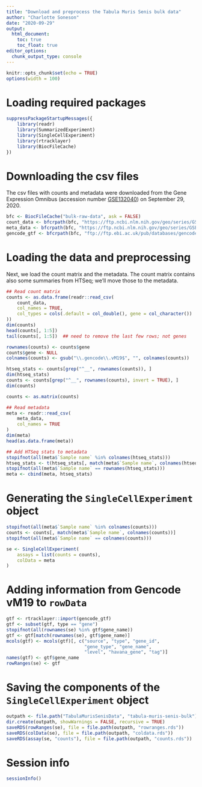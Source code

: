 ```yaml
---
title: "Download and preprocess the Tabula Muris Senis bulk data"
author: "Charlotte Soneson"
date: "2020-09-29"
output:
  html_document:
    toc: true
    toc_float: true
editor_options: 
  chunk_output_type: console
---
```


```r
knitr::opts_chunk$set(echo = TRUE)
options(width = 100)
```

# Loading required packages

```r
suppressPackageStartupMessages({
    library(readr)
    library(SummarizedExperiment)
    library(SingleCellExperiment)
    library(rtracklayer)
    library(BiocFileCache)
})
```


# Downloading the csv files

The csv files with counts and metadata were downloaded from the Gene Expression Omnibus (accession number [GSE132040](https://www.ncbi.nlm.nih.gov/geo/query/acc.cgi?acc=GSE132040)) on September 29, 2020.

```r
bfc <- BiocFileCache("bulk-raw-data", ask = FALSE)
count_data <- bfcrpath(bfc, "https://ftp.ncbi.nlm.nih.gov/geo/series/GSE132nnn/GSE132040/suppl/GSE132040_190214_A00111_0269_AHH3J3DSXX_190214_A00111_0270_BHHMFWDSXX.csv.gz")
meta_data <- bfcrpath(bfc, "https://ftp.ncbi.nlm.nih.gov/geo/series/GSE132nnn/GSE132040/suppl/GSE132040_MACA_Bulk_metadata.csv.gz")
gencode_gtf <- bfcrpath(bfc, "ftp://ftp.ebi.ac.uk/pub/databases/gencode/Gencode_mouse/release_M19/gencode.vM19.annotation.gtf.gz")
```

# Loading the data and preprocessing

Next, we load the count matrix and the metadata. The count matrix contains also some summaries from HTSeq; we'll move those to the metadata. 

```r
## Read count matrix
counts <- as.data.frame(readr::read_csv(
    count_data, 
    col_names = TRUE,
    col_types = cols(.default = col_double(), gene = col_character())
))
dim(counts)
head(counts[, 1:5])
tail(counts[, 1:5])  ## need to remove the last few rows; not genes

rownames(counts) <- counts$gene
counts$gene <- NULL
colnames(counts) <- gsub("\\.gencode\\.vM19$", "", colnames(counts))

htseq_stats <- counts[grep("^__", rownames(counts)), ]
dim(htseq_stats)
counts <- counts[grep("^__", rownames(counts), invert = TRUE), ]
dim(counts)

counts <- as.matrix(counts)

## Read metadata
meta <- readr::read_csv(
    meta_data, 
    col_names = TRUE
)
dim(meta)
head(as.data.frame(meta))

## Add HTSeq stats to metadata
stopifnot(all(meta$`Sample name` %in% colnames(htseq_stats)))
htseq_stats <- t(htseq_stats[, match(meta$`Sample name`, colnames(htseq_stats))])
stopifnot(all(meta$`Sample name` == rownames(htseq_stats)))
meta <- cbind(meta, htseq_stats)
```

# Generating the `SingleCellExperiment` object

```r
stopifnot(all(meta$`Sample name` %in% colnames(counts)))
counts <- counts[, match(meta$`Sample name`, colnames(counts))]
stopifnot(all(meta$`Sample name` == colnames(counts)))

se <- SingleCellExperiment(
    assays = list(counts = counts),
    colData = meta
)
```

# Adding information from Gencode vM19 to `rowData`

```r
gtf <- rtracklayer::import(gencode_gtf)
gtf <- subset(gtf, type == "gene")
stopifnot(all(rownames(se) %in% gtf$gene_name))
gtf <- gtf[match(rownames(se), gtf$gene_name)]
mcols(gtf) <- mcols(gtf)[, c("source", "type", "gene_id", 
                             "gene_type", "gene_name", 
                             "level", "havana_gene", "tag")]
names(gtf) <- gtf$gene_name
rowRanges(se) <- gtf
```

# Saving the components of the `SingleCellExperiment` object

```r
outpath <- file.path("TabulaMurisSenisData", "tabula-muris-senis-bulk")
dir.create(outpath, showWarnings = FALSE, recursive = TRUE)
saveRDS(rowRanges(se), file = file.path(outpath, "rowranges.rds"))
saveRDS(colData(se), file = file.path(outpath, "coldata.rds"))
saveRDS(assay(se, "counts"), file = file.path(outpath, "counts.rds"))
```

# Session info {-}

```r
sessionInfo()
```


